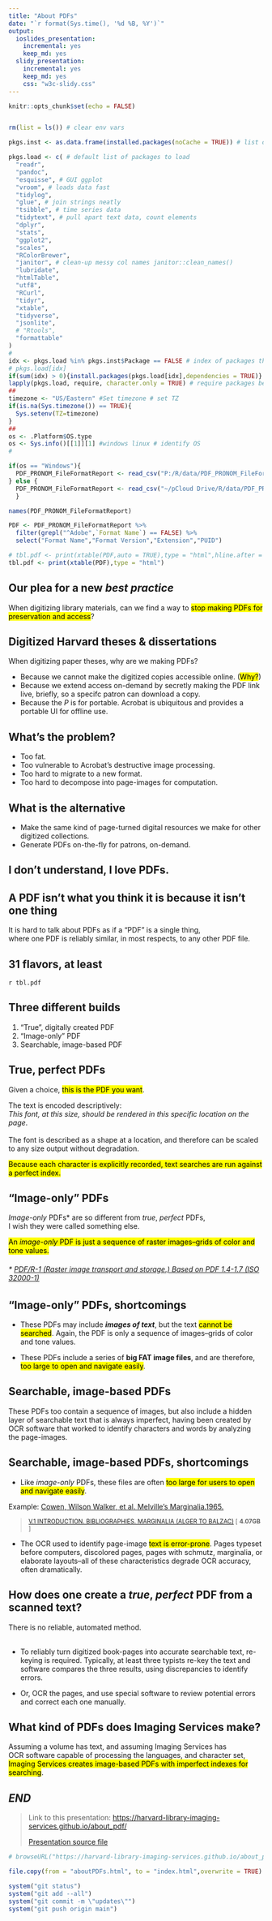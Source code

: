 ---
title: "About PDFs"
date: "`r format(Sys.time(), '%d %B, %Y')`"
output:
  ioslides_presentation:
    incremental: yes
    keep_md: yes
  slidy_presentation:
    incremental: yes
    keep_md: yes
    css: "w3c-slidy.css"
---

```{r setup, include=FALSE}
knitr::opts_chunk$set(echo = FALSE)


rm(list = ls()) # clear env vars

pkgs.inst <- as.data.frame(installed.packages(noCache = TRUE)) # list of installed R packages

pkgs.load <- c( # default list of packages to load
  "readr",
  "pandoc",
  "esquisse", # GUI ggplot 
  "vroom", # loads data fast
  "tidylog",
  "glue", # join strings neatly
  "tsibble", # time series data
  "tidytext", # pull apart text data, count elements
  "dplyr",
  "stats",
  "ggplot2",
  "scales",
  "RColorBrewer",
  "janitor", # clean-up messy col names janitor::clean_names()
  "lubridate",
  "htmlTable",
  "utf8",
  "RCurl",
  "tidyr",
  "xtable",
  "tidyverse",
  "jsonlite",
  # "Rtools",
  "formattable"
)
#
idx <- pkgs.load %in% pkgs.inst$Package == FALSE # index of packages that need to be installed
# pkgs.load[idx]
if(sum(idx) > 0){install.packages(pkgs.load[idx],dependencies = TRUE)} # if at least one package needs installing, run.
lapply(pkgs.load, require, character.only = TRUE) # require packages be loaded into current env
##
timezone <- "US/Eastern" #Set timezone # set TZ
if(is.na(Sys.timezone()) == TRUE){
  Sys.setenv(TZ=timezone)
}
##
os <- .Platform$OS.type
os <- Sys.info()[[1]][1] #windows linux # identify OS
#
```

```{r load, include=FALSE}

if(os == "Windows"){
  PDF_PRONOM_FileFormatReport <- read_csv("P:/R/data/PDF_PRONOM_FileFormatReport.csv")
} else {
  PDF_PRONOM_FileFormatReport <- read_csv("~/pCloud Drive/R/data/PDF_PRONOM_FileFormatReport.csv")
  }

names(PDF_PRONOM_FileFormatReport)

PDF <- PDF_PRONOM_FileFormatReport %>%
  filter(grepl("^Adobe",`Format Name`) == FALSE) %>%
  select("Format Name","Format Version","Extension","PUID")

# tbl.pdf <- print(xtable(PDF,auto = TRUE),type = "html",hline.after = TRUE,scalebox = TRUE)
tbl.pdf <- print(xtable(PDF),type = "html")

```

## Our plea for a new *best practice*

When digitizing library materials, can we find a way to <mark>stop making PDFs for preservation and access</mark>?

## Digitized Harvard theses & dissertations

When digitizing paper theses, why are we making PDFs?

* Because we cannot make the digitized copies accessible online. (<mark>Why?</mark>)
* Because we extend access on-demand by secretly making the PDF link live, briefly, so a specifc patron can download a copy.
* Because the *P* is for portable. Acrobat is ubiquitous and provides a portable UI for offline use.

## What's the problem?

* Too fat.
* Too vulnerable to Acrobat's destructive image processing.
* Too hard to migrate to a new format.
* Too hard to decompose into page-images for computation.

## What is the alternative

* Make the same kind of page-turned digital resources we make for other digitized collections.
* Generate PDFs on-the-fly for patrons, on-demand.

## I don't understand, I love PDFs.


## A PDF isn't what you think it is because it isn't one thing

It is hard to talk about PDFs as if a "PDF" is a single thing,<br />where one PDF is reliably similar, in most respects, to any other PDF file.

## 31 flavors, at least

`r tbl.pdf`

## Three different builds

1. "True", digitally created PDF
2. "Image-only" PDF
3. Searchable, image-based PDF
<!-- 5. Hybrid (image & character description) PDF -->

## True, perfect PDFs

Given a choice, <mark>this is the PDF you want</mark>.

The text is encoded descriptively:<br />*This font, at this size, should be rendered in this specific location on the page*.<br /><br />
The font is described as a shape at a location, and therefore can be scaled to any size output without degradation.

<script src="https://gist.github.com/euhmeuh/61fd1beebf6d4fd5692431ed8ee1b892.js"></script>

<mark>Because each character is explicitly recorded, text searches are run against a perfect index.</mark>

## "Image-only" PDFs

*Image-only* PDFs\* are so different from *true*, *perfect* PDFs,<br />I wish they were called something else.

<mark>An *image-only* PDF is just a sequence of raster images--grids of color and tone values.</mark>

###### * [PDF/R-1 (Raster image transport and storage.) Based on PDF 1.4-1.7 (ISO 32000-1)](https://www.loc.gov/preservation/digital/formats/fdd/fdd000493.shtml)

## "Image-only" PDFs, shortcomings

* These PDFs may include ***images of text***, but the text <mark>cannot be searched</mark>. Again, the PDF is only a sequence of images--grids of color and tone values.

* These PDFs include a series of **big FAT image files**, and are therefore, <mark>too large to open and navigate easily</mark>. 

## Searchable, image-based PDFs

These PDFs too contain a sequence of images, but also include a hidden layer of searchable text that is always imperfect, having been created by OCR software that worked to identify characters and words by analyzing the page-images.

## Searchable, image-based PDFs, shortcomings

* Like *image-only* PDFs, these files are often <mark>too large for users to open and navigate easily</mark>.

Example: [Cowen, Wilson Walker, et al. Melville's Marginalia.1965.](https://id.lib.harvard.edu/alma/990033679150203941/catalog)

  > <small>[V.1 INTRODUCTION. BIBLIOGRAPHIES. MARGINALIA (ALGER TO BALZAC)](https://nrs.harvard.edu/URN-3:HUL.ARCH:100557006) [ **4.07GB** ]</small>

* The OCR used to identify page-image <mark>text is error-prone</mark>. Pages typeset before computers, discolored pages, pages with schmutz, marginalia, or elaborate layouts--all of these characteristics degrade OCR accuracy, often dramatically.

<!-- ## Hybrid (image & character description) PDF -->

<!-- Image-based PDFs with OCR-generated text can be converted to a hybrid of *true*, *perfect* and *image-based*. The software will look for OCR-generated text that the software has assigned a high confidence score, indicating it has likely identified the fonts and characters correctly, and it will throw away the page-image source and replace the image data with a described font and layout. -->

<!-- A single hybrid page may include encoded text that replaces part of the image, and page-image fragments for zones where the OCR confidence scores are low. -->

<!-- ## Hybrid PDF, shortcomings -->

<!-- * This technique reduces the PDF size (by replacing fat image data with lean character descriptions), but it is <mark>unreliable</mark> and produces <mark>ugly</mark>, odd renderings of pages. -->

<!-- * Because the software discards image data that it replaces with character descriptions, you <mark>cannot recover from errors</mark> without access to the originally scanned page-images. -->

<!-- * Many fonts are licensed, so if Adobe cannot substitute a recognized character with the correct font, Adobe will substitute another that approximates the original. -->

## How does one create a *true*, *perfect* PDF from a scanned text?

There is no reliable, automated method.<br /><br />

* To reliably turn digitized book-pages into accurate searchable text, re-keying is required. Typically, at least three typists re-key the text and software compares the three results, using discrepancies to identify errors.

* Or, OCR the pages, and use special software to review potential errors and correct each one manually.

<!-- ## How does one create an image-based PDF with a perfect index for searching? -->

<!-- OCR the pages, and use special software to review potential errors and correct each one manually. -->

## What kind of PDFs does Imaging Services make?

Assuming a volume has text, and assuming Imaging Services has<br />OCR software capable of processing the languages, and character set,<br /><mark>Imaging Services creates image-based PDFs with imperfect indexes for searching</mark>.

<!-- ## Notes from the Assistive Technology Center -->

<!-- * ATC staff take the TIFF images the library provides and processes them to produce searchable text. -->
<!-- * ABBYY is used to correct errors -->
<!-- * Specialized software and outsourced services are used in special cases (e.g., OCR or re-keying Arabic texts) -->
<!-- * MS Word or PDF files are delivered to students, with MS Word being the default. -->
<!-- 	* Students prefer MS WORD because they change fonts and  leading. -->
<!-- 	* Text to braille software takes MS WORD as input, not PDF. -->
<!-- * The University is providing ATC offices with licenses to SAAS, [SensusAccess](https://www.sensusaccess.com/) -->
<!-- * ATC isn't planning to correct all texts -->
<!-- 	* High quality results are typically sufficient for most students.. -->
<!-- * Graduate student needs have overwhelmed ATC -->
<!-- 	* One student this year needed 600 books scanned, hundreds of thousands of pages -->
<!-- * Grad students with disabilities will now be provided with a 20 hour per week research assistant that ATC will train to support the student. -->

## *END*

>Link to this presentation: [https://harvard-library-imaging-services.github.io/about_pdf/](https://harvard-library-imaging-services.github.io/about_pdf/)
>
> [Presentation source file](aboutPDFs.Rmd)






```{r RUN_MANUALLY, include=FALSE, eval=FALSE}

# browseURL("https://harvard-library-imaging-services.github.io/about_pdf/")

file.copy(from = "aboutPDFs.html", to = "index.html",overwrite = TRUE)

system("git status")
system("git add --all")
system("git commit -m \"updates\"")
system("git push origin main")

```
